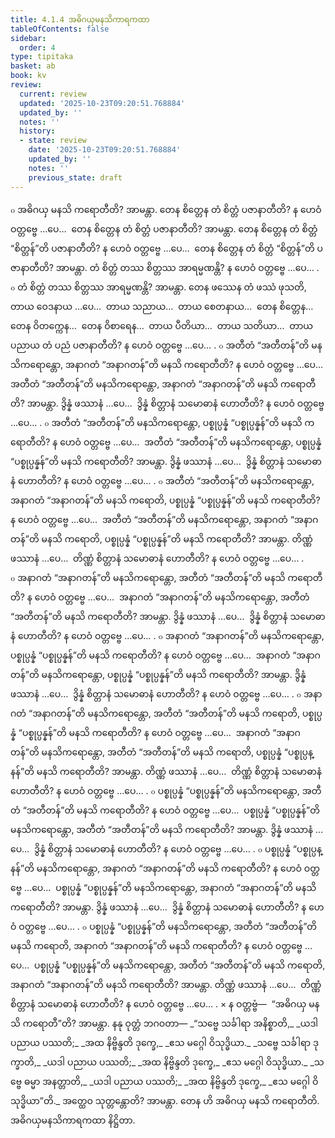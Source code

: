 ```yaml
---
title: 4.1.4 အဓိဂယှမနသိကာရကထာ
tableOfContents: false
sidebar:
  order: 4
type: tipitaka
basket: ab
book: kv
review:
  current: review
  updated: '2025-10-23T09:20:51.768884'
  updated_by: ''
  notes: ''
  history:
  - state: review
    date: '2025-10-23T09:20:51.768884'
    updated_by: ''
    notes: ''
    previous_state: draft
---
```



<ReviewStatus review={frontmatter.review} showDetails={true} />

<HypothesisAnnotation frontmatter={frontmatter} />

<DynamicBreadcrumb />

<Division number="749" book="kv" e="ch" v="32" p="383">

<Paragraph number="2375" book="kv">
๐ အဓိဂယှ မနသိ ကရောတီတိ? အာမန္တာ. တေန စိတ္တေန တံ စိတ္တံ ပဇာနာတီတိ? န ဟေဝံ ဝတ္တဗ္ဗေ …ပေ…  တေန စိတ္တေန တံ စိတ္တံ ပဇာနာတီတိ? အာမန္တာ. တေန စိတ္တေန တံ စိတ္တံ “စိတ္တန်”တိ ပဇာနာတီတိ? န ဟေဝံ ဝတ္တဗ္ဗေ …ပေ…  တေန စိတ္တေန တံ စိတ္တံ “စိတ္တန်”တိ ပဇာနာတီတိ? အာမန္တာ. တံ စိတ္တံ တဿ စိတ္တဿ အာရမ္မဏန္တိ? န ဟေဝံ ဝတ္တဗ္ဗေ …ပေ… .
</Paragraph>

<Paragraph number="2376" book="kv">
๐ တံ စိတ္တံ တဿ စိတ္တဿ အာရမ္မဏန္တိ? အာမန္တာ. တေန ဖဿေန တံ ဖဿံ ဖုသတိ, တာယ ဝေဒနာယ …ပေ…  တာယ သညာယ…  တာယ စေတနာယ…  တေန စိတ္တေန…  တေန ဝိတက္ကေန…  တေန ဝိစာရေန…  တာယ ပီတိယာ…  တာယ သတိယာ…  တာယ ပညာယ တံ ပညံ ပဇာနာတီတိ? န ဟေဝံ ဝတ္တဗ္ဗေ …ပေ… .
</Paragraph>

</Division>
<Division number="750" book="kv" e="ch" v="32" p="384">

<Paragraph number="2377" book="kv">
๐ အတီတံ “အတီတန်”တိ မနသိကရောန္တော, အနာဂတံ “အနာဂတန်”တိ မနသိ ကရောတီတိ? န ဟေဝံ ဝတ္တဗ္ဗေ …ပေ…  အတီတံ “အတီတန်”တိ မနသိကရောန္တော, အနာဂတံ “အနာဂတန်”တိ မနသိ ကရောတီတိ? အာမန္တာ. ဒွိန္နံ ဖဿာနံ …ပေ…  ဒွိန္နံ စိတ္တာနံ သမောဓာနံ ဟောတီတိ? န ဟေဝံ ဝတ္တဗ္ဗေ …ပေ… .
</Paragraph>

<Paragraph number="2378" book="kv">
๐ အတီတံ “အတီတန်”တိ မနသိကရောန္တော, ပစ္စုပ္ပန္နံ “ပစ္စုပ္ပန္နန်”တိ မနသိ ကရောတီတိ? န ဟေဝံ ဝတ္တဗ္ဗေ …ပေ…  အတီတံ “အတီတန်”တိ မနသိကရောန္တော, ပစ္စုပ္ပန္နံ “ပစ္စုပ္ပန္နန်”တိ မနသိ ကရောတီတိ? အာမန္တာ. ဒွိန္နံ ဖဿာနံ …ပေ…  ဒွိန္နံ စိတ္တာနံ သမောဓာနံ ဟောတီတိ? န ဟေဝံ ဝတ္တဗ္ဗေ …ပေ… .
</Paragraph>

<Paragraph number="2379" book="kv">
๐ အတီတံ “အတီတန်”တိ မနသိကရောန္တော, အနာဂတံ “အနာဂတန်”တိ မနသိ ကရောတိ, ပစ္စုပ္ပန္နံ “ပစ္စုပ္ပန္နန်”တိ မနသိ ကရောတီတိ? န ဟေဝံ ဝတ္တဗ္ဗေ …ပေ…  အတီတံ “အတီတန်”တိ မနသိကရောန္တော, အနာဂတံ “အနာဂတန်”တိ မနသိ ကရောတိ, ပစ္စုပ္ပန္နံ “ပစ္စုပ္ပန္နန်”တိ မနသိ ကရောတီတိ? အာမန္တာ. တိဏ္ဏံ ဖဿာနံ …ပေ…  တိဏ္ဏံ စိတ္တာနံ သမောဓာနံ ဟောတီတိ? န ဟေဝံ ဝတ္တဗ္ဗေ …ပေ… .
</Paragraph>

</Division>
<Division number="751" book="kv" e="ch" v="32" p="384">

<Paragraph number="2380" book="kv">
๐ အနာဂတံ “အနာဂတန်”တိ မနသိကရောန္တော, အတီတံ “အတီတန်”တိ မနသိ ကရောတီတိ? န ဟေဝံ ဝတ္တဗ္ဗေ …ပေ…  အနာဂတံ “အနာဂတန်”တိ မနသိကရောန္တော, အတီတံ “အတီတန်”တိ မနသိ ကရောတီတိ? အာမန္တာ. ဒွိန္နံ ဖဿာနံ …ပေ…  ဒွိန္နံ စိတ္တာနံ သမောဓာနံ ဟောတီတိ? န ဟေဝံ ဝတ္တဗ္ဗေ …ပေ… .
</Paragraph>

<Paragraph number="2381" book="kv">
๐ အနာဂတံ “အနာဂတန်”တိ မနသိကရောန္တော, ပစ္စုပ္ပန္နံ “ပစ္စုပ္ပန္နန်”တိ မနသိ ကရောတီတိ? န ဟေဝံ ဝတ္တဗ္ဗေ …ပေ…  အနာဂတံ “အနာဂတန်”တိ မနသိကရောန္တော, ပစ္စုပ္ပန္နံ “ပစ္စုပ္ပန္နန်”တိ မနသိ ကရောတီတိ? အာမန္တာ. ဒွိန္နံ ဖဿာနံ …ပေ…  ဒွိန္နံ စိတ္တာနံ သမောဓာနံ ဟောတီတိ? န ဟေဝံ ဝတ္တဗ္ဗေ …ပေ… .
</Paragraph>

<Paragraph number="2382" book="kv">
๐ အနာဂတံ “အနာဂတန်”တိ မနသိကရောန္တော, အတီတံ “အတီတန်”တိ မနသိ ကရောတိ, ပစ္စုပ္ပန္နံ “ပစ္စုပ္ပန္နန်”တိ မနသိ ကရောတီတိ? န ဟေဝံ ဝတ္တဗ္ဗေ …ပေ…  အနာဂတံ “အနာဂတန်”တိ မနသိကရောန္တော, အတီတံ “အတီတန်”တိ မနသိ ကရောတိ, ပစ္စုပ္ပန္နံ “ပစ္စုပ္ပန္နန်”တိ မနသိ ကရောတီတိ? အာမန္တာ. တိဏ္ဏံ ဖဿာနံ …ပေ…  တိဏ္ဏံ စိတ္တာနံ သမောဓာနံ ဟောတီတိ? န ဟေဝံ ဝတ္တဗ္ဗေ …ပေ… .
</Paragraph>

</Division>
<Division number="752" book="kv" e="ch" v="32" p="385">

<Paragraph number="2383" book="kv">
๐ ပစ္စုပ္ပန္နံ “ပစ္စုပ္ပန္နန်”တိ မနသိကရောန္တော, အတီတံ “အတီတန်”တိ မနသိ ကရောတီတိ? န ဟေဝံ ဝတ္တဗ္ဗေ …ပေ…  ပစ္စုပ္ပန္နံ “ပစ္စုပ္ပန္နန်”တိ မနသိကရောန္တော, အတီတံ “အတီတန်”တိ မနသိ ကရောတီတိ? အာမန္တာ. ဒွိန္နံ ဖဿာနံ …ပေ…  ဒွိန္နံ စိတ္တာနံ သမောဓာနံ ဟောတီတိ? န ဟေဝံ ဝတ္တဗ္ဗေ …ပေ… .
</Paragraph>

<Paragraph number="2384" book="kv">
๐ ပစ္စုပ္ပန္နံ “ပစ္စုပ္ပန္နန်”တိ မနသိကရောန္တော, အနာဂတံ “အနာဂတန်”တိ မနသိ ကရောတီတိ? န ဟေဝံ ဝတ္တဗ္ဗေ …ပေ…  ပစ္စုပ္ပန္နံ “ပစ္စုပ္ပန္နန်”တိ မနသိကရောန္တော, အနာဂတံ “အနာဂတန်”တိ မနသိ ကရောတီတိ? အာမန္တာ. ဒွိန္နံ ဖဿာနံ …ပေ…  ဒွိန္နံ စိတ္တာနံ သမောဓာနံ ဟောတီတိ? န ဟေဝံ ဝတ္တဗ္ဗေ …ပေ… .
</Paragraph>

<Paragraph number="2385" book="kv">
๐ ပစ္စုပ္ပန္နံ “ပစ္စုပ္ပန္နန်”တိ မနသိကရောန္တော, အတီတံ “အတီတန်”တိ မနသိ ကရောတိ, အနာဂတံ “အနာဂတန်”တိ မနသိ ကရောတီတိ? န ဟေဝံ ဝတ္တဗ္ဗေ …ပေ…  ပစ္စုပ္ပန္နံ “ပစ္စုပ္ပန္နန်”တိ မနသိကရောန္တော, အတီတံ “အတီတန်”တိ မနသိ ကရောတိ, အနာဂတံ “အနာဂတန်”တိ မနသိ ကရောတီတိ? အာမန္တာ. တိဏ္ဏံ ဖဿာနံ …ပေ…  တိဏ္ဏံ စိတ္တာနံ သမောဓာနံ ဟောတီတိ? န ဟေဝံ ဝတ္တဗ္ဗေ …ပေ… .
</Paragraph>

</Division>
<Division number="753" book="kv" e="ch" v="32" p="385">

<Paragraph number="2386" book="kv">
× န ဝတ္တဗ္ဗံ—  “အဓိဂယှ မနသိ ကရောတီ”တိ? အာမန္တာ. နနု ဝုတ္တံ ဘဂဝတာ—
</Paragraph>

<Paragraph number="2387" type="verses" book="kv">
_“သဗ္ဗေ သင်္ခါရာ အနိစ္စာတိ,_  
_ယဒါ ပညာယ ပဿတိ;_  
_အထ နိဗ္ဗိန္ဒတိ ဒုက္ခေ,_  
_ဧသ မဂ္ဂေါ ဝိသုဒ္ဓိယာ._  

</Paragraph>

<Paragraph number="2388" type="verses" book="kv">
_သဗ္ဗေ သင်္ခါရာ ဒုက္ခာတိ,_  
_ယဒါ ပညာယ ပဿတိ;_  
_အထ နိဗ္ဗိန္ဒတိ ဒုက္ခေ,_  
_ဧသ မဂ္ဂေါ ဝိသုဒ္ဓိယာ._  

</Paragraph>

<Paragraph number="2389" type="verses" book="kv">
_သဗ္ဗေ ဓမ္မာ အနတ္တာတိ,_  
_ယဒါ ပညာယ ပဿတိ;_  
_အထ နိဗ္ဗိန္ဒတိ ဒုက္ခေ,_  
_ဧသ မဂ္ဂေါ ဝိသုဒ္ဓိယာ”တိ._  

</Paragraph>

<Paragraph number="2390" book="kv">
အတ္ထေဝ သုတ္တန္တောတိ? အာမန္တာ. တေန ဟိ အဓိဂယှ မနသိ ကရောတီတိ.

</Paragraph>
</Division>

<Paragraph number="2391" type="center" book="kv">
အဓိဂယှမနသိကာရကထာ နိဋ္ဌိတာ.
</Paragraph>